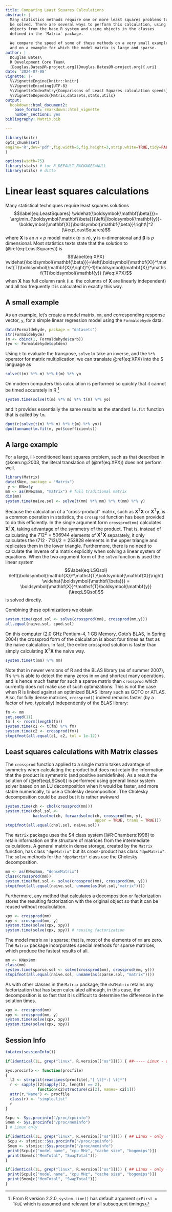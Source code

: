 ```yaml
---
title: Comparing Least Squares Calculations
abstract: |
  Many statistics methods require one or more least squares problems to
  be solved. There are several ways to perform this calculation, using
  objects from the base R system and using objects in the classes
  defined in the `Matrix` package.

  We compare the speed of some of these methods on a very small example
  and on a example for which the model matrix is large and sparse.
author: |
  Douglas Bates\
  R Development Core Team\
  [Douglas.Bates@R-project.org](Douglas.Bates@R-project.org){.uri}
date: '2024-07-08'
vignette: |-
  %\VignetteEngine{knitr::knitr}
  %\VignetteEncoding{UTF-8}
  %\VignetteIndexEntry{Comparisons of Least Squares calculation speeds}
  %\VignetteDepends{Matrix,datasets,stats,utils}
output:
  bookdown::html_document2:
    base_format: rmarkdown::html_vignette
    number_sections: yes
bibliography: Matrix.bib

---
```


::: article
``` r
library(knitr)
opts_chunk$set(
engine='R',dev='pdf',fig.width=5,fig.height=3,strip.white=TRUE,tidy=FALSE
)
```

``` r
options(width=75)
library(stats) # for R_DEFAULT_PACKAGES=NULL
library(utils) # ditto
```

# Linear least squares calculations {#sec:LeastSquares}

Many statistical techniques require least squares solutions
$$\label{eq:LeastSquares}
  \widehat{\boldsymbol{\mathbf{\beta}}}=
  \arg\min_{\boldsymbol{\mathbf{\beta}}}\left\|\boldsymbol{\mathbf{y}}-\boldsymbol{\mathbf{X}}\boldsymbol{\mathbf{\beta}}\right\|^2   (\#eq:LeastSquares)$$
where $\boldsymbol{\mathbf{X}}$ is an $n\times p$ model matrix
($p\leq n$), $\boldsymbol{\mathbf{y}}$ is $n$-dimensional and
$\boldsymbol{\mathbf{\beta}}$ is $p$ dimensional. Most statistics texts
state that the solution to (\@ref(eq:LeastSquares)) is
$$\label{eq:XPX}
  \widehat{\boldsymbol{\mathbf{\beta}}}=\left(\boldsymbol{\mathbf{X}}^\mathsf{T}\boldsymbol{\mathbf{X}}\right)^{-1}\boldsymbol{\mathbf{X}}^\mathsf{T}\boldsymbol{\mathbf{y}}   (\#eq:XPX)$$
when $\boldsymbol{\mathbf{X}}$ has full column rank (i.e. the columns of
$\boldsymbol{\mathbf{X}}$ are linearly independent) and all too
frequently it is calculated in exactly this way.

## A small example {#sec:smallLSQ}

As an example, let's create a model matrix, `mm`, and corresponding
response vector, `y`, for a simple linear regression model using the
`Formaldehyde` data.

``` r
data(Formaldehyde, package = "datasets")
str(Formaldehyde)
(m <- cbind(1, Formaldehyde$carb))
(yo <- Formaldehyde$optden)
```

Using `t` to evaluate the transpose, `solve` to take an inverse, and the
`%*%` operator for matrix multiplication, we can translate \@ref(eq:XPX)
into the [S]{.sans-serif} language as

``` r
solve(t(m) %*% m) %*% t(m) %*% yo
```

On modern computers this calculation is performed so quickly that it
cannot be timed accurately in [R]{.sans-serif} [^1]

``` r
system.time(solve(t(m) %*% m) %*% t(m) %*% yo)
```

and it provides essentially the same results as the standard `lm.fit`
function that is called by `lm`.

``` r
dput(c(solve(t(m) %*% m) %*% t(m) %*% yo))
dput(unname(lm.fit(m, yo)$coefficients))
```

## A large example {#sec:largeLSQ}

For a large, ill-conditioned least squares problem, such as that
described in @koen:ng:2003, the literal translation of (\@ref(eq:XPX))
does not perform well.

``` r
library(Matrix)
data(KNex, package = "Matrix")
 y <- KNex$y
mm <- as(KNex$mm, "matrix") # full traditional matrix
dim(mm)
system.time(naive.sol <- solve(t(mm) %*% mm) %*% t(mm) %*% y)
```

Because the calculation of a "cross-product" matrix, such as
$\boldsymbol{\mathbf{X}}^\mathsf{T}\boldsymbol{\mathbf{X}}$ or
$\boldsymbol{\mathbf{X}}^\mathsf{T}\boldsymbol{\mathbf{y}}$, is a common
operation in statistics, the `crossprod` function has been provided to
do this efficiently. In the single argument form `crossprod(mm)`
calculates $\boldsymbol{\mathbf{X}}^\mathsf{T}\boldsymbol{\mathbf{X}}$,
taking advantage of the symmetry of the product. That is, instead of
calculating the $712^2=506944$ elements of
$\boldsymbol{\mathbf{X}}^\mathsf{T}\boldsymbol{\mathbf{X}}$ separately,
it only calculates the $(712\cdot
713)/2=253828$ elements in the upper triangle and replicates them in the
lower triangle. Furthermore, there is no need to calculate the inverse
of a matrix explicitly when solving a linear system of equations. When
the two argument form of the `solve` function is used the linear system
$$\label{eq:LSQsol}
  \left(\boldsymbol{\mathbf{X}}^\mathsf{T}\boldsymbol{\mathbf{X}}\right) \widehat{\boldsymbol{\mathbf{\beta}}} = \boldsymbol{\mathbf{X}}^\mathsf{T}\boldsymbol{\mathbf{y}}   (\#eq:LSQsol)$$
is solved directly.

Combining these optimizations we obtain

``` r
system.time(cpod.sol <- solve(crossprod(mm), crossprod(mm,y)))
all.equal(naive.sol, cpod.sol)
```

On this computer (2.0 GHz Pentium-4, 1 GB Memory, Goto's BLAS, in Spring
2004) the crossprod form of the calculation is about four times as fast
as the naive calculation. In fact, the entire crossprod solution is
faster than simply calculating
$\boldsymbol{\mathbf{X}}^\mathsf{T}\boldsymbol{\mathbf{X}}$ the naive
way.

``` r
system.time(t(mm) %*% mm)
```

Note that in newer versions of [R]{.sans-serif} and the BLAS library (as
of summer 2007), [R]{.sans-serif}'s `%*%` is able to detect the many
zeros in `mm` and shortcut many operations, and is hence much faster for
such a sparse matrix than `crossprod` which currently does not make use
of such optimizations. This is not the case when [R]{.sans-serif} is
linked against an optimized BLAS library such as GOTO or ATLAS. Also,
for fully dense matrices, `crossprod()` indeed remains faster (by a
factor of two, typically) independently of the BLAS library:

``` r
fm <- mm
set.seed(11)
fm[] <- rnorm(length(fm))
system.time(c1 <- t(fm) %*% fm)
system.time(c2 <- crossprod(fm))
stopifnot(all.equal(c1, c2, tol = 1e-12))
```

## Least squares calculations with Matrix classes {#sec:MatrixLSQ}

The `crossprod` function applied to a single matrix takes advantage of
symmetry when calculating the product but does not retain the
information that the product is symmetric (and positive semidefinite).
As a result the solution of (\@ref(eq:LSQsol)) is performed using
general linear system solver based on an LU decomposition when it would
be faster, and more stable numerically, to use a Cholesky decomposition.
The Cholesky decomposition could be used but it is rather awkward

``` r
system.time(ch <- chol(crossprod(mm)))
system.time(chol.sol <-
            backsolve(ch, forwardsolve(ch, crossprod(mm, y),
                                       upper = TRUE, trans = TRUE)))
stopifnot(all.equal(chol.sol, naive.sol))
```

The `Matrix` package uses the S4 class system [@R:Chambers:1998] to
retain information on the structure of matrices from the intermediate
calculations. A general matrix in dense storage, created by the `Matrix`
function, has class `"dgeMatrix"` but its cross-product has class
`"dpoMatrix"`. The `solve` methods for the `"dpoMatrix"` class use the
Cholesky decomposition.

``` r
mm <- as(KNex$mm, "denseMatrix")
class(crossprod(mm))
system.time(Mat.sol <- solve(crossprod(mm), crossprod(mm, y)))
stopifnot(all.equal(naive.sol, unname(as(Mat.sol,"matrix"))))
```

Furthermore, any method that calculates a decomposition or factorization
stores the resulting factorization with the original object so that it
can be reused without recalculation.

``` r
xpx <- crossprod(mm)
xpy <- crossprod(mm, y)
system.time(solve(xpx, xpy))
system.time(solve(xpx, xpy)) # reusing factorization
```

The model matrix `mm` is sparse; that is, most of the elements of `mm`
are zero. The `Matrix` package incorporates special methods for sparse
matrices, which produce the fastest results of all.

``` r
mm <- KNex$mm
class(mm)
system.time(sparse.sol <- solve(crossprod(mm), crossprod(mm, y)))
stopifnot(all.equal(naive.sol, unname(as(sparse.sol, "matrix"))))
```

As with other classes in the `Matrix` package, the `dsCMatrix` retains
any factorization that has been calculated although, in this case, the
decomposition is so fast that it is difficult to determine the
difference in the solution times.

``` r
xpx <- crossprod(mm)
xpy <- crossprod(mm, y)
system.time(solve(xpx, xpy))
system.time(solve(xpx, xpy))
```

## Session Info {#session-info .unnumbered}

``` r
toLatex(sessionInfo())
```

``` r

if(identical(1L, grep("linux", R.version[["os"]]))) { ##----- Linux - only ----

Sys.procinfo <- function(procfile)
{
  l2 <- strsplit(readLines(procfile),"[ \t]*:[ \t]*")
  r <- sapply(l2[sapply(l2, length) == 2],
              function(c2)structure(c2[2], names= c2[1]))
  attr(r,"Name") <- procfile
  class(r) <- "simple.list"
  r
}

Scpu <- Sys.procinfo("/proc/cpuinfo")
Smem <- Sys.procinfo("/proc/meminfo")
} # Linux only
```

``` r
if(identical(1L, grep("linux", R.version[["os"]]))) { ## Linux - only ---
 Scpu <- sfsmisc::Sys.procinfo("/proc/cpuinfo")
 Smem <- sfsmisc::Sys.procinfo("/proc/meminfo")
 print(Scpu[c("model name", "cpu MHz", "cache size", "bogomips")])
 print(Smem[c("MemTotal", "SwapTotal")])
}
```

``` r
if(identical(1L, grep("linux", R.version[["os"]]))) { ## Linux - only ---
 print(Scpu[c("model name", "cpu MHz", "cache size", "bogomips")])
 print(Smem[c("MemTotal", "SwapTotal")])
}
```
:::

[^1]: From R version 2.2.0, `system.time()` has default argument
    `gcFirst = TRUE` which is assumed and relevant for all subsequent
    timings
